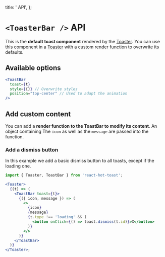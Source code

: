 
  title: '<ToasterBar/> API',
};


# `<ToasterBar />` API

This is the **default toast component** rendered by the [Toaster](/docs/toaster). You can use this component in a [Toaster](/docs/toaster) with a custom render function to overwrite its defaults.

## Available options

```jsx
<ToastBar
  toast={t}
  style={{}} // Overwrite styles
  position="top-center" // Used to adapt the animation
/>
```

## Add custom content

You can add a **render function to the ToastBar to modify its content**. An object containing The `icon` as well as the `message` are passed into the function.

### Add a dismiss button

In this example we add a basic dismiss button to all toasts, except if the loading one.

```jsx
import { Toaster, ToastBar } from 'react-hot-toast';

<Toaster>
  {(t) => (
    <ToastBar toast={t}>
      {({ icon, message }) => (
        <>
          {icon}
          {message}
          {t.type !== 'loading' && (
            <button onClick={() => toast.dismiss(t.id)}>X</button>
          )}
        </>
      )}
    </ToastBar>
  )}
</Toaster>;
```
